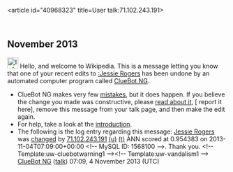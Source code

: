 <article id="40968323" title=User talk:71.102.243.191>
	<talkpage id="40968323" title="User talk:71.102.243.191">


== November 2013 ==
[[Image:Information.svg|left|25px|alt=|link=]] Hello, and welcome to Wikipedia. This is a message letting you know that one of your recent edits to [[:Jessie Rogers]] has been undone by an automated computer program called [[User:ClueBot NG|ClueBot NG]].
{{clear}}
* ClueBot NG makes very few [[User:ClueBot NG#Information About False Positives|mistakes]], but it does happen. If you believe the change you made was constructive, please [[User:ClueBot NG#Information About False Positives|read about it]], [{{User:ClueBot NG/Warnings/FPReport|1568100}} report it here], remove this message from your talk page, and then make the edit again.
* For help, take a look at the [[Wikipedia:Introduction|introduction]].
* The following is the log entry regarding this message: [[Jessie Rogers]] was [http://en.wikipedia.org/w/index.php?title=Jessie+Rogers&amp;diff=580122724&amp;oldid=579896019 changed] by [[Special:Contributions/71.102.243.191|71.102.243.191]] [[User:71.102.243.191|(u)]] [[User talk:71.102.243.191|(t)]] ANN scored at 0.954383 on 2013-11-04T07:09:00+00:00 &lt;!-- MySQL ID: 1568100 --&gt;. Thank you. &lt;!-- Template:uw-cluebotwarning1 --&gt;&lt;!-- Template:uw-vandalism1 --&gt; [[User:ClueBot NG|ClueBot NG]] ([[User talk:ClueBot NG|talk]]) 07:09, 4 November 2013 (UTC)
	</talkpage>
</article>